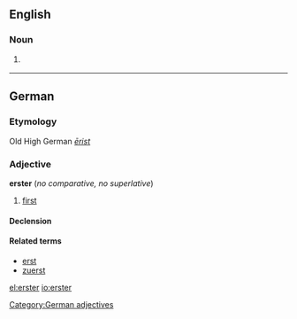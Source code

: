 ==English==

===Noun===
{{en-noun}}

#{{context|New York City|and|New Orleans}} {{eye dialect|oyster}}

----

==German==

===Etymology===
Old High German ''[[ērist]]''

===Adjective===
'''erster''' (''no comparative, no superlative'')

# [[first]]

====Declension====
{{de-decl-adj-notcomp|erst|strong_pred=yes|lemma=erster}}

====Related terms====
* [[erst]]
* [[zuerst]]

[[Category:German adjectives]]

[[el:erster]]
[[io:erster]]